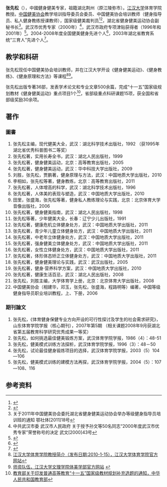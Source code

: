 '''张先松'''（{{bd|1951年|}}），中國健身健美专家，祖籍湖北荆州（原江陵弥市）。[[江汉大学|江汉大学]]体育学院教授。[[中国健美协会|中国健美协会]]教学培训指导委员会委员、中国健美协会培训教师（健身指导员、私人健身教练授课教师），国家级健美裁判员<ref>{{Cite web |url=http://cbba.sport.org.cn/pxmd/2010-06-23/309972.html |title=张先松，中国健美协会官方网站 |access-date=2014-02-14 |archive-date=2016-03-04 |archive-url=https://web.archive.org/web/20160304094321/http://cbba.sport.org.cn/pxmd/2010-06-23/309972.html }}</ref><ref>{{Cite web |url=http://www.hbsport.gov.cn/tynj06/774.html |title=竞技体育，湖北省体育局官方网站 |access-date=2014-02-14 |archive-url=https://web.archive.org/web/20140222013118/http://www.hbsport.gov.cn/tynj06/774.html |archive-date=2014-02-22 |dead-url=yes }}</ref>，湖北省健身健美运动协会副秘书长<ref>关于2011年中国健美协会委托湖北省健身健美运动协会举办等级健身指导员培训班的通知 鄂社体[2011]18号</ref>。武汉市优秀专家（2000年）<ref>中共武汉市委 武汉市人民政府 关于授予孙文等50名同志“2000年度武汉市优秀专家”荣誉称号的决定 武文[2000]43号</ref>，武汉市政府专项津贴获得者（1996年和2001年）<ref>{{Cite web |url=http://www.jhun.edu.cn/WContent.asp?id=109038&dept=%BF%C6%D1%A7%D1%D0%BE%BF%B4%A6&category=%D5%FE%B8%AE%BD%F2%CC%F9%CF%ED%CA%DC%D5%DF&title=%CE%E4%BA%BA%CA%D0%D5%FE%B8%AE%D7%A8%CF%EE%BD%F2%CC%F9%BB%F1%B5%C3%C8%CB%D4%B1 |title=武汉市政府专项津贴获得人员，江汉大学科研处 |access-date=2014-02-14 |archive-date=2014-02-22 |archive-url=https://web.archive.org/web/20140222042606/http://www.jhun.edu.cn/WContent.asp?id=109038&dept=%BF%C6%D1%A7%D1%D0%BE%BF%B4%A6&category=%D5%FE%B8%AE%BD%F2%CC%F9%CF%ED%CA%DC%D5%DF&title=%CE%E4%BA%BA%CA%D0%D5%FE%B8%AE%D7%A8%CF%EE%BD%F2%CC%F9%BB%F1%B5%C3%C8%CB%D4%B1 }}</ref>。2004-2008年度全国健美健身先进个人<ref>{{Cite web |url=http://cbba.sport.org.cn/xhgg/2009-12-31/286173.html |title=全国健美健身先进个人名单，中国健美协会官方网站 |access-date=2014-02-15 |archive-date=2016-03-04 |archive-url=https://web.archive.org/web/20160304102735/http://cbba.sport.org.cn/xhgg/2009-12-31/286173.html }}</ref>，2003年湖北省教育系统“三育人”先进个人<ref>{{Cite web |url=http://www.hbe.gov.cn/content.php?id=2810 |title=关于表彰湖北省教育系统“三育人”(教书育人、管理育人、服务育人)先进个人的决定，湖北省教育厅官方网站 |access-date=2014-02-15 |archive-url=https://web.archive.org/web/20140304054541/http://www.hbe.gov.cn/content.php?id=2810 |archive-date=2014-03-04 |dead-url=yes }}</ref>。


==教学和科研==
张先松现任中国健美协会培训教师，并在江汉大学开设《健身健美运动》、《健身教练》、《健身原理和方法》等课程<ref>[http://www.jhun.edu.cn/jcontent.asp?id=103242&dept=%CC%E5%D3%FD%D1%A7%D4%BA&category=%CA%A6%D7%CA%C1%A6%C1%BF&Title=%CC%E5%D3%FD%D1%A7%D4%BA%BD%CC%CA%DA%BC%F2%BD%E9 江汉大学体育学院教授简介（发布日期:2010-1-15），江汉大学体育学院官方网站]{{dead link|date=2018年2月 |bot=InternetArchiveBot |fix-attempted=yes }}</ref><ref>[http://www.jdwlxy.cn/tmxb/%E5%AD%A6%E9%83%A8%E6%A6%82%E5%86%B5/%E5%B8%88%E8%B5%84%E9%98%9F%E4%BC%8D.html 师资队伍，江汉大学文理学院体美学部官方网站] {{webarchive|url=https://web.archive.org/web/20140222155907/http://www.jdwlxy.cn/tmxb/%E5%AD%A6%E9%83%A8%E6%A6%82%E5%86%B5/%E5%B8%88%E8%B5%84%E9%98%9F%E4%BC%8D.html |date=2014-02-22 }}</ref>。

张先松出版专著36部，发表学术论文和专业文章500余篇，完成“十一五”国家级规划教材《健身健美运动》重点项目1个<ref>[http://www.moe.gov.cn/publicfiles/business/htmlfiles/moe/s3885/201010/110208.html 教育部关于印发普通高等教育“十一五”国家级教材规划补充选题的通知，中华人民共和国教育部]</ref>，省部级重点科研课题15项，获全国和省部级奖励30余项。

==著作==
===圖書===
# 张先松主编，现代健美大全，武汉：湖北科学技术出版社，1992 （获1995年湖北省优秀科普图书二等奖）
# 张先松著，实用长寿全书，武汉：湖北人民出版社，1999
# 张先松著，健身健美运动，北京：高等教育出版社，2005
# 张先松著，健身健美运动，武汉：华中科技大学出版社，2009
# 刘胜，张先松，贾鹏著，健身原理与方法，武汉：中国地质大学出版社，2010
# 李相如，张先松等著，健身教练，北京：高等教育出版社，2011
# 张先松著，人体增高的科学，武汉：湖北科学技术出版社，1996
# 张先松著，人体美的表现与塑造，武汉：中国地质大学出版社，2010
# 田里，张盛海，张先松等著，健身私人教练理论与实践，北京：北京体育大学音像出版社，2006
# 张先松著，健身健美指南，武汉：湖北人民出版社，1998
# 张先松等著，少年健美大全，长春：辽宁少儿出版社，1991
# 张先松著，健康危机立体健身处方，武汉：中国地质大学出版社，2011
# 张先松著，青少年儿童立体健身处方，武汉：中国地质大学出版社，2011
# 张先松著，中老年立体健身处方，武汉：中国地质大学出版社，2011
# 张先松著，强身健美立体健身处方，武汉：中国地质大学出版社，2011
# 张先松著，女性立体健身处方，武汉：中国地质大学出版社，2011
# 张先松著，体形体态矫正立体健身处方，武汉：中国地质大学出版社，2011
# 张先松著，健身健美理论与实践，武汉：武汉出版社，2005
# 张先松著，健身·营养科学方案，武汉：中国地质大学出版社，2010
# 张先松著，健康生活百忌，武汉：湖北人民出版社，2008
# 张先松，刘胜主编，大学体育学上册，北京：北京体育大学出版社，2008
# 中国健美协会（相建华，邓玉，张先松，张盛海，程路明等）编著，中国等级健身指导员职业培训教程，上、下册，2006

===期刊論文===
# 张先松，《体育健身保健专业方向开设的可行性探讨及学生的社会需求研究》，山东体育学院学报（核心期刊），2007年第5期 （相关课题2008年9月获湖北省第五届教育科学研究优秀成果一等奖）
# 张先松，如何挑选最佳健美锻炼方案，武汉体育学院学报，1986（4）：48-51
# 张先松，健美模式训练方法探析，武汉体育学院学报，1996（3）：48－50 
# 张先松，试论最佳健身锻炼项目的选择，武汉体育学院学报，2003（5）104—106
# 张先松，健美模式训练的建模方法再探，武汉体育学院学报，2004（5）：107—108、116

==参考资料==
{{Reflist}}